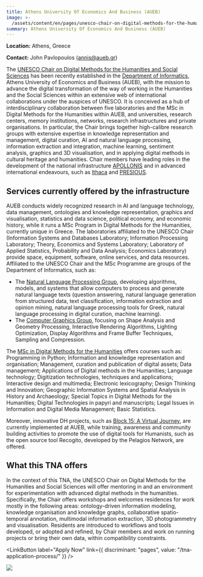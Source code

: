 ```yaml
---
title: Athens University Of Economics And Business (AUEB)
image: >-
  /assets/content/en/pages/unesco-chair-on-digital-methods-for-the-humanities-and-social-sciences-at-the-athens-university-of-economics-and-business-athens-greece/image.jpg
summary: Athens University Of Economics And Business (AUEB)
---
```

**Location:** Athens, Greece

**Contact:** John Pavlopoulos ([annis@aueb.gr](mailto:annis@aueb.gr))

The
[UNESCO Chair on Digital Methods for the Humanities and Social Sciences](https://www.dept.aueb.gr/en/unesco)
has been recently established in the [Department of Informatics](https://www.dept.aueb.gr/cs),
Athens University of Economics and Business (AUEB), with the mission to advance the digital
transformation of the way of working in the Humanities and the Social Sciences within an extensive
web of international collaborations under the auspices of UNESCO. It is conceived as a hub of
interdisciplinary collaboration between five laboratories and the MSc in Digital Methods for the
Humanities within AUEB, and universities, research centers, memory institutions, networks, research
infrastructures and private organisations. In particular, the Chair brings together high-calibre
research groups with extensive expertise in knowledge representation and management, digital
curation, AI and natural language processing, information extraction and integration, machine
learning, sentiment analysis, graphics and 3D visualisation, and in applying digital methods in
cultural heritage and humanities. Chair members have leading roles in the development of the
national infrastructure [APOLLONIS](https://apollonis-infrastructure.gr/) and in advanced
international endeavours, such as [Ithaca](https://www.nature.com/articles/s41586-022-04448-z) and
[PRESIOUS](https://presious.idi.ntnu.no/).

## Services currently offered by the infrastructure

AUEB conducts widely recognized research in AI and language technology, data management, ontologies
and knowledge representation, graphics and visualisation, statistics and data science, political
economy, and economic history, while it runs a MSc Program in Digital Methods for the Humanities,
currently unique in Greece. The laboratories affiliated to the UNESCO Chair (Information Systems and
Databases Laboratory; Information Processing Laboratory; Theory, Economics and Systems Laboratory;
Laboratory of Applied Statistics, Probability and Data Analysis; Economics Laboratory) provide
space, equipment, software, online services, and data resources. Affiliated to the UNESCO Chair and
the MSc Programme are groups of the Department of Informatics, such as:

* The [Natural Language Processing Group](http://nlp.cs.aueb.gr/), developing algorithms, models,
  and systems that allow computers to process and generate natural language texts (question
  answering, natural language generation from structured data, text classification, information
  extraction and opinion mining, natural language processing tools for Greek, natural language
  processing in digital curation, machine learning).
* The [Computer Graphics Group](http://graphics.cs.aueb.gr/graphics/index.html), focusing on Shape
  Analysis and Geometry Processing, Interactive Rendering Algorithms, Lighting Optimization, Display
  Algorithms and Frame Buffer Techniques, Sampling and Compression.

The [MSc in Digital Methods for the Humanities](https://www.dept.aueb.gr/el/dmh) offers courses such
as: Programming in Python; Information and knowledge representation and organisation; Management,
curation and publication of digital assets; Data management; Applications of Digital methods in the
Humanities; Language technology; Digitization technologies, techniques and applications; Interactive
design and multimedia; Electronic lexicography; Design Thinking and Innovation; Geographic
Information Systems and Spatial Analysis in History and Archaeology; Special Topics in Digital
Methods for the Humanities; Digital Technologies in papyri and manuscripts; Legal Issues in
Information and Digital Media Management; Basic Statistics.

Moreover, innovative DH projects, such as [Block 15: A Virtual Journey](https://block15.aueb.gr/),
are currently implemented at AUEB, while training, awareness and community building activities to
promote the use of digital tools for Humanists, such as the open source tool Recogito, developed by
the Pelagios Network, are offered.

## What this TNA offers

In the context of this TNA, the UNESCO Chair on Digital Methods for the Humanities and Social
Sciences will offer mentoring in and an environment for experimentation with advanced digital
methods in the humanities. Specifically, the Chair offers workshops and welcomes residences for work
mostly in the following areas: ontology-driven information modeling, knowledge organisation and
knowledge graphs, collaborative spatio-temporal annotation, multimodal information extraction, 3D
photogrammetry and visualisation. Residents are introduced to workflows and tools developed, or
adopted and refined, by Chair members and work on running projects or bring their own data, within
compatibility constraints.

<LinkButton label="Apply Now" link={{ discriminant: "pages", value: "/tna-application-process/" }} />

![](/assets/content/en/pages/unesco-chair-on-digital-methods-for-the-humanities-and-social-sciences-at-the-athens-university-of-economics-and-business-athens-greece/logo.jpg)
